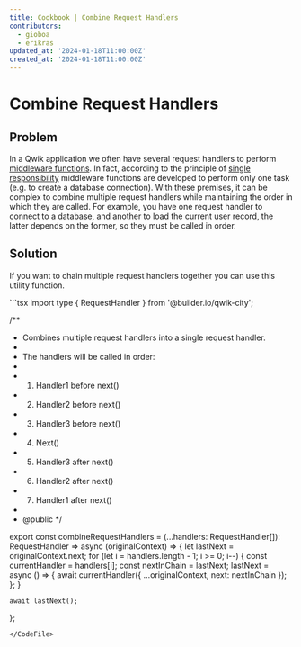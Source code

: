 ```yaml
---
title: Cookbook | Combine Request Handlers
contributors:
  - gioboa
  - erikras
updated_at: '2024-01-18T11:00:00Z'
created_at: '2024-01-18T11:00:00Z'
---
```



# Combine Request Handlers

## Problem

In a Qwik application we often have several request handlers to perform [middleware functions](https://qwik.dev/docs/middleware/).
In fact, according to the principle of [single responsibility](https://en.wikipedia.org/wiki/Single_responsibility_principle) middleware functions are developed to perform only one task (e.g. to create a database connection).
With these premises, it can be complex to combine multiple request handlers while maintaining the order in which they are called.
For example, you have one request handler to connect to a database, and another to load the current user record, the latter depends on the former, so they must be called in order.

## Solution

If you want to chain multiple request handlers together you can use this utility function.

<CodeFile src="/src/routes/demo/cookbook/combine-request-handlers/index.tsx">
```tsx
import type { RequestHandler } from '@builder.io/qwik-city';

/**
 * Combines multiple request handlers into a single request handler.
 *
 * The handlers will be called in order:
 *
 * 1. Handler1 before next()
 * 2. Handler2 before next()
 * 3. Handler3 before next()
 * 4. Next()
 * 5. Handler3 after next()
 * 6. Handler2 after next()
 * 7. Handler1 after next()
 *
 * @public
 */

export const combineRequestHandlers = (...handlers: RequestHandler[]): RequestHandler =>
  async (originalContext) => {
    let lastNext = originalContext.next;
    for (let i = handlers.length - 1; i >= 0; i--) {
      const currentHandler = handlers[i];
      const nextInChain = lastNext;
      lastNext = async () => {
        await currentHandler({ ...originalContext, next: nextInChain });
      };
    }

    await lastNext();
  };
```
</CodeFile>
